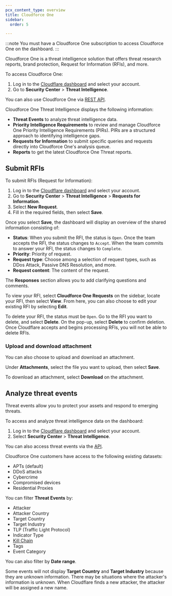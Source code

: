 ```yaml
---
pcx_content_type: overview
title: Cloudforce One
sidebar:
  order: 5

---
```


:::note
You must have a Cloudforce One subscription to access Cloudforce One on the dashboard.
:::

Cloudforce One is a threat intelligence solution that offers threat research reports, brand protection, Request for Information (RFIs), and more.

To access Cloudforce One:

1. Log in to the [Cloudflare dashboard](https://dash.cloudflare.com/) and select your account.
2. Go to **Security Center** > **Threat Intelligence**.

You can also use Cloudforce One via [REST API](https://developers.cloudflare.com/api/resources/cloudforce_one/subresources/requests/subresources/assets/).

Cloudforce One Threat Intelligence displays the following information:

- **Threat Events** to analyze threat intelligence data.
- **Priority Intelligence Requirements** to review and manage Cloudforce One Priority Intelligence Requirements (PIRs). PIRs are a structured approach to identifying intelligence gaps.
- **Requests for Information** to submit specific queries and requests directly into Cloudforce One's analysis queue.
- **Reports** to get the latest Cloudforce One Threat reports.

## Submit RFIs

To submit RFIs (Request for Information):
 
1. Log in to the [Cloudflare dashboard](https://dash.cloudflare.com/) and select your account.
2. Go to **Security Center** > **Threat Intelligence** > **Requests for Information**.
3. Select **New Request**.
4. Fill in the required fields, then select **Save**.

Once you select **Save**, the dashboard will display an overview of the shared information consisting of:

- **Status**: When you submit the RFI, the status is `Open`. Once the team accepts the RFI, the status changes to `Accept`. When the team commits to answer your RFI, the status changes to `Complete`.
- **Priority**: Priority of request.
- **Request type**: Choose among a selection of request types, such as DDos Attack, Passive DNS Resolution, and more.
- **Request content**: The content of the request.

The **Responses** section allows you to add clarifying questions and comments.

To view your RFI, select **Cloudforce One Requests** on the sidebar, locate your RFI, then select **View**. From here, you can also choose to edit your existing RFI by selecting **Edit**.

To delete your RFI, the status must be `Open`. Go to the RFI you want to delete, and select **Delete**. On the pop-up, select **Delete** to confirm deletion. Once Cloudflare accepts and begins processing RFIs, you will not be able to delete RFIs.

### Upload and download attachment

You can also choose to upload and download an attachment. 

Under **Attachments**, select the file you want to upload, then select **Save**. 

To download an attachment, select **Download** on the attachment.

## Analyze threat events

Threat events allow you to protect your assets and respond to emerging threats.

To access and analyze threat intelligence data on the dashboard:

1. Log in to the [Cloudflare dashboard](https://dash.cloudflare.com/) and select your account.
2. Select **Security Center** > **Threat Intelligence**.

You can also access threat events via the [API](/api/resources/cloudforce_one/subresources/threat_events/).

Cloudforce One customers have access to the following existing datasets:

- APTs (default)
- DDoS attacks
- Cybercrime
- Compromised devices
- Residential Proxies

You can filter **Threat Events** by:

- Attacker
- Attacker Country
- Target Country
- Target Industry
- TLP (Traffic Light Protocol)
- Indicator Type
- [Kill Chain](https://en.wikipedia.org/wiki/Cyber_kill_chain)
- Tags
- Event Category

You can also filter by **Date range**.

Some events will not display **Target Country** and **Target Industry** because they are unknown information. There may be situations where the attacker's information is unknown. When Cloudflare finds a new attacker, the attacker will be assigned a new name.
